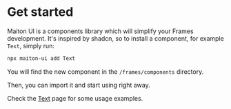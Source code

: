 # Get started

Maiton UI is a components library which will simplify your Frames development.
It's inspired by shadcn, so to install a component, for example `Text`, simply run:

```sh
npx maiton-ui add Text
```

You will find the new component in the `/frames/components` directory.

Then, you can import it and start using right away.

Check the [Text](./components/text#usage) page for some usage examples.

